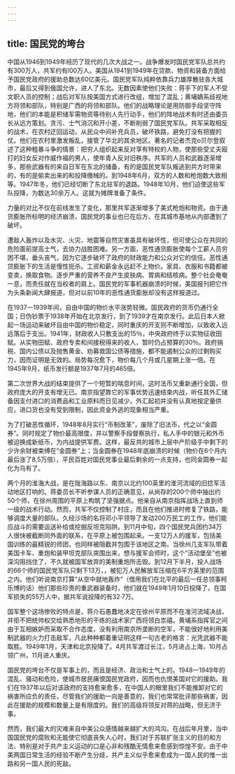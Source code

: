 ```yaml
---
---
---
```

title: 国民党的垮台
---



中国从1946到1949年经历了现代的几次大战之一。战争爆发时国民党军队总共约有300万人，共军约有l00万人。美国从1941到1949年在贷款、物资和装备方面给予国民党政府的援助总数达60亿美元。国民党军队纯粹依靠兵力雄厚散驻各大城市，最后又得到俄国允许，进人了东北。无数因素使他们失败：蒋手下的军人不受文职人员的控制；战后对军队按美国方式进行改组，增加了混乱；黄埔嫡系歧视地方将领和部队，特别是广西的将领和部队。他们的战略理论是用防御手段坚守阵地，他们的本能是积储军需物资等待别人先行动手，他们的阵地战术有时还由委员长从远方策划。贪污、士气消沉和开小差，不断削弱了国民党军队。共军采取相反的战术，在农村迂回运动，从民众中间补充兵员，破坏铁路，避免打没有把握的仗。他们在农村里激发叛乱，接管了华北的其余地区。著名的记者杰克o贝尔登叙述了这种粗暴斗争的情景：把穷人组织起来反对享有特权的人物，使那些受丈夫殴打的妇女反对作威作福的男人，使年青人反对旧秩序。共军的人员和武器逐渐增多，那些武器有的来自日军在东北的储备，有的是国民党军队叛逃到共方时带来的，有的是偷卖出来的和投降缴械的。到1948年6月，双方的人数和枪炮数大致相等。1947年冬，他们已经切断了东北驻军的退路。1948年10月，他们迫使这些军队投降，为数达30余万人。这就为摊牌准备了条件。

力量的对比不仅在前线发生了变化，那里共军逐渐增多了美式枪炮和物资。由于通货膨胀所标明的经济崩溃，国民党的事业也已在后方、在其城市基地从内部遭到了破坏。

遭敌人轰炸以及水灾、火灾、地震等自然灾害虽具有破坏性，但可使公众在共同的危险面前提高士气，去协力战胜困难。另一方面，恶性通货膨胀使每个工薪人员穷困不堪，垂头丧气，因为它逐步破坏了政府的财政能力和公众对它的信任。恶性通贷膨胀下的生活是慢性扼杀。工资和薪金永远赶不上物价。家具、衣服和书籍都被变卖，换取食物。逐步严重的营养不良产生皮肤病、胃病和结核病。整个社会奄奄一息，而责任就在当权者的肩上。国民党的军事机器崩溃的时候，美国报刊把它作为头条新闻大肆报道，但对以前10年的恶性通货膨胀却没有这样报道过。

在1937一1939年间，自由中国的物价水平涨势轻微。国民政府的货币仍通行全国；日伪钞票于1938年开始在北京发行，到了1939才在南京发行。此后日本人掀起一场运动来破坏自由中国的物价稳定，同时重庆的开支则不断增加，以致收入远远落后于支出。1941年，财政收人只敷支出的15％，中央政府终于以实物征收田赋。从实物田赋、政府专卖和间接税得来的收人，暂时仍占预算的30％。政府捐税、国内公债以及抛售黄金、劝募救国公债等措施，都不能遏制公众的过剩购买力，因而证明是无效的。局势每况愈下，物价每几个月或几星期上涨一倍。在1945年9月，纸币发行额是1937年7月的465倍。

第二次世界大战的结束提供了一个短暂的喘息时间，这时法币又重新通行全国，但政府庞大的开支有增无已。南京指望靠它的军事优势迅速结束内战，听任其外汇储备因支付进口的消费品和工业原料而日见减少。外汇起初并没有认真地按定量供应，进口货也没有受到限制，因此资金外逃的现象相当严重。

为了打破恶性循环，1948年8月实行“币制改革”，废除了旧法币，代之以“金圆券”。同时规定了物价最高限度，并以警察手段督察执行，私人手中的银元和外币被迫换成新纸币，为内战提供军费。这样，最反共的城市上层中产阶级手中剩下的少许余财被束缚在“金圆券”上；当金圆券在1948年底崩溃的时候（物价在6个月内最后涨了8,5万倍），平民百姓对国民党事业最后剩余的一点支持，也同金圆券一起化为乌有了。

两个月的淮海大战，是在陇海路以东、南京以北约100英里的淮河流域的旧捻军活动地区打响的。蒋委员长不听参谋人员的正确意见，从尚存的200个师中抽出约50个师，在徐州周围的平原上构筑了坚强据点。他亲自从南京指挥战场上直到师一级的战术行动。然而，共军不仅控制了村庄，而且在他们推进时修复了铁路，能够调度大量的部队。久经沙场的名将邓小平领导了发动200万民工的工作，他们能应战斗的需要运送补给或挖掘反坦克陷阱。到11月中旬，四个国民党兵团约34万人很快被截断同外面的联系，在平原上被包围起来。一支12万人的援军，包括美国训练的最精锐的师团，也同样被阻截并包围于该地区之南。当徐州几支军队带着美国卡车、重炮和装甲坦克部队突围出来，想与援军会师时，这个“活动堡垒”也被深沟阻挡住了，不久就被国军放弃的美制重炮所击毁。到12月下半月，投人战场的66个师的国民党军队只剩下13万，，被犯万人民解放军压缩在6平方英里的范围之内。他们听说南京打算“从空中就地轰炸”（借用我们在北平的最后一任总领事柯乐博的话）他们那些珍贵的重武器装备时，他们就在1949年1月10日投降了。在国军损失的55万人中，据共军说投降的有32·7万。

国军整个这场惨败的特点是，蒋介石愚蠢地决定在徐州平原而不在准河流域决战，并拒不把统帅权交给熟悉地形的干练的战术家广西将领白祟禧。黄埔系指挥官之间由于互相嫉妒而采取不合作态度，没有利用南京所垄断的空军，不能很好地利用美制武器的火力打击敌军，凡此种种都着重证明这样一句古老的格言：光凭武器不能取胜。1949年1月，天津和北京投降了。4月共军渡过长江，5月进占上海，10月占领广州，11月进人重庆。



国民党的垮台不仅是军事上的，而且是经济、政治和士气上的。1948一1949年的混乱、骚动和危险，使城市居民痛恨国民党政府，因而也仇恨美国对它的援助。我们在1937年以后对该政府的支持愈来愈多，在中国人的眼里我们不能推卸对它的祸害所应负的责任，尽管我们的援助一向是善意的，我们也常常批评那些祸害，因此在援助的规模和数量上是有限度的。我们的高级将领反对蒋的战略，但无济于事。

然而，我们最大的灾难来自中美公众感情越来越扩大的鸿沟。在战后年月里，当中国国民党的腐败和无能使它彻底丧失人心时，我们对于苏联扩张主义的目的和方法、特别是对于共产主义运动的口是心非和残酷无情愈来愈感到惊惶不安。由于中美两国日常生活的经验不断产生分歧，共产主义似乎愈来愈成为一国人民的惟一出路和另一国人民的死敌。